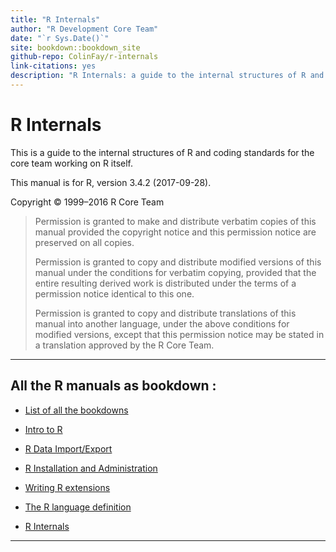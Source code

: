 ```yaml
--- 
title: "R Internals"
author: "R Development Core Team"
date: "`r Sys.Date()`"
site: bookdown::bookdown_site
github-repo: ColinFay/r-internals
link-citations: yes
description: "R Internals: a guide to the internal structures of R and coding standards for the core team working on R itself."
---
```

# R Internals {-}
<p>This is a guide to the internal structures of R and coding standards for the core team working on R itself.</p>
<p>This manual is for R, version 3.4.2 (2017-09-28).</p>
<p>Copyright © 1999–2016 R Core Team</p>
<blockquote>
<p>Permission is granted to make and distribute verbatim copies of this manual provided the copyright notice and this permission notice are preserved on all copies.</p>
<p>Permission is granted to copy and distribute modified versions of this manual under the conditions for verbatim copying, provided that the entire resulting derived work is distributed under the terms of a permission notice identical to this one.</p>
<p>Permission is granted to copy and distribute translations of this manual into another language, under the above conditions for modified versions, except that this permission notice may be stated in a translation approved by the R Core Team.</p>
</blockquote>
<hr />

<h2>All the R manuals as bookdown : </h2>

+ [List of all the bookdowns](http://colinfay.me/r-manuals/)

+ [Intro to R](http://colinfay.me/intro-to-r/)

+ [R Data Import/Export](http://colinfay.me/r-data-import-export/)

+ [R Installation and Administration](http://colinfay.me/r-installation-administration/)

+ [Writing R extensions](http://colinfay.me/writing-r-extensions/)

+ [The R language definition](http://colinfay.me/r-language-definition/)

+ [R Internals](http://colinfay.me/r-internals/)

<hr>

<p><a href="" id="R-Internal-Structures"></a> <a href="" id="R-Internal-Structures-1"></a></p>
<div id="calibre_pb_3" class="calibre6">

</div>



